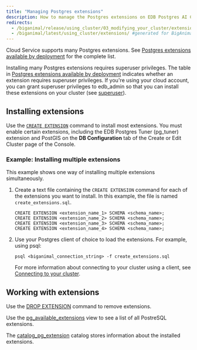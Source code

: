 ```yaml
---
title: "Managing Postgres extensions"
description: How to manage the Postgres extensions on EDB Postgres AI Cloud Service.
redirects:
  - /biganimal/release/using_cluster/03_modifying_your_cluster/extensions
  - /biganimal/latest/using_cluster/extensions/ #generated for BigAnimal URL path removal branch
---
```


Cloud Service supports many Postgres extensions. See [Postgres extensions available by deployment](/pg_extensions/) for the complete list.

Installing many Postgres extensions requires superuser privileges. The table in [Postgres extensions available by deployment](/pg_extensions/) indicates whether an extension requires superuser privileges. If you're using your cloud account, you can grant superuser privileges to edb_admin so that you can install these extensions on your cluster (see [superuser](postgres_access/admin_roles/#superuser)). 

## Installing extensions

Use the [`CREATE EXTENSION`](https://www.postgresql.org/docs/current/sql-createextension.html) command to install most extensions. You must enable certain extensions, including the EDB Postgres Tuner (pg_tuner) extension and PostGIS on the **DB Configuration** tab of the Create or Edit Cluster page of the Console.

### Example: Installing multiple extensions

This example shows one way of installing multiple extensions simultaneously.

1.  Create a text file containing the `CREATE EXTENSION` command for each of the extensions you want to install. In this example, the file is named `create_extensions.sql`.

    ```text
    CREATE EXTENSION <extension_name_1> SCHEMA <schema_name>;
    CREATE EXTENSION <extension_name_2> SCHEMA <schema_name>;
    CREATE EXTENSION <extension_name_3> SCHEMA <schema_name>;
    CREATE EXTENSION <extension_name_4> SCHEMA <schema_name>;
    ```

2.  Use your Postgres client of choice to load the extensions. For example, using psql:

    ```shell
    psql <biganimal_connection_string> -f create_extensions.sql
    ```

    For more information about connecting to your cluster using a client, see [Connecting to your cluster](connecting_your_cluster/).

## Working with extensions

Use the [DROP EXTENSION](https://www.postgresql.org/docs/current/sql-dropextension.html) command to remove extensions. 

Use the [pg_available_extensions](https://www.postgresql.org/docs/current/view-pg-available-extensions.html) view to see a list of all PostreSQL extensions.

The [catalog_pg_extension](https://www.postgresql.org/docs/current/catalog-pg-extension.html) catalog stores information about the installed extensions. 
